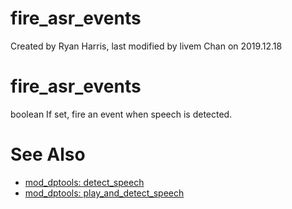 
# fire_asr_events 

 Created by  Ryan Harris, last modified by  livem Chan on 2019.12.18

# fire_asr_events

boolean If set, fire an event when speech is detected.

  
# See Also

* [mod\_dptools: detect\_speech](../FreeSWITCH-Explained/Modules/mod-dptools/6586756.mdx#about)
* [mod\_dptools: play\_and\_detect\_speech](../FreeSWITCH-Explained/Modules/mod-dptools/6586714.mdx#lua)


